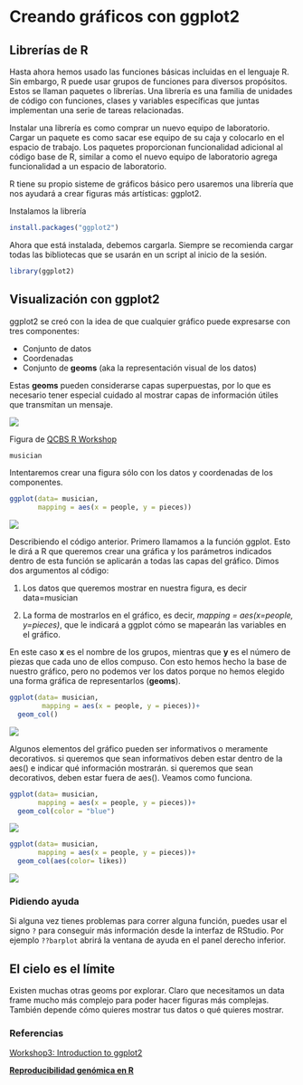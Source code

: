 # Creando gráficos con ggplot2

## Librerías de R

Hasta ahora hemos usado las funciones básicas incluidas en el lenguaje R. Sin embargo, R puede usar grupos de funciones para diversos propósitos. Estos se llaman paquetes o librerías. Una librería es una familia de unidades de código con funciones, clases y variables específicas que juntas implementan una serie de tareas relacionadas.

Instalar una librería es como comprar un nuevo equipo de laboratorio. Cargar un paquete es como sacar ese equipo de su caja y colocarlo en el espacio de trabajo. Los paquetes proporcionan funcionalidad adicional al código base de R, similar a como el nuevo equipo de laboratorio agrega funcionalidad a un espacio de laboratorio.

R tiene su propio sisteme de gráficos básico pero usaremos una librería que nos ayudará a crear figuras más artísticas: ggplot2.

Instalamos la librería

``` r
install.packages("ggplot2")
```

Ahora que está instalada, debemos cargarla. Siempre se recomienda cargar todas las bibliotecas que se usarán en un script al inicio de la sesión.

``` r
library(ggplot2)
```

## Visualización con ggplot2

ggplot2 se creó con la idea de que cualquier gráfico puede expresarse con tres componentes:

-   Conjunto de datos
-   Coordenadas
-   Conjunto de **geoms** (aka la representación visual de los datos)

Estas **geoms** pueden considerarse capas superpuestas, por lo que es necesario tener especial cuidado al mostrar capas de información útiles que transmitan un mensaje.

![](figures/gglayers.png){fig-align="center"}

Figura de [QCBS R Workshop](http://r.qcbs.ca/workshop03/workshop03-en/workshop03-en.html)

``` r
musician
```

Intentaremos crear una figura sólo con los datos y coordenadas de los componentes.

``` r
ggplot(data= musician,
       mapping = aes(x = people, y = pieces))
```

![](figures/ggplot1.png){fig-align="center"}

Describiendo el código anterior. Primero llamamos a la función ggplot. Esto le dirá a R que queremos crear una gráfica y los parámetros indicados dentro de esta función se aplicarán a todas las capas del gráfico. Dimos dos argumentos al código:

1.  Los datos que queremos mostrar en nuestra figura, es decir data=musician

2.  La forma de mostrarlos en el gráfico, es decir, *mapping = aes(x=people, y=pieces)*, que le indicará a ggplot cómo se mapearán las variables en el gráfico.

En este caso **x** es el nombre de los grupos, mientras que **y** es el número de piezas que cada uno de ellos compuso. Con esto hemos hecho la base de nuestro gráfico, pero no podemos ver los datos porque no hemos elegido una forma gráfica de representarlos (**geoms**).

``` r
ggplot(data= musician,
        mapping = aes(x = people, y = pieces))+
  geom_col()
```

![](figures/ggplot2.png){fig-align="center"}

Algunos elementos del gráfico pueden ser informativos o meramente decorativos. si queremos que sean informativos deben estar dentro de la aes() e indicar qué información mostrarán. si queremos que sean decorativos, deben estar fuera de aes(). Veamos como funciona.

``` r
ggplot(data= musician,
       mapping = aes(x = people, y = pieces))+
  geom_col(color = "blue")
```

![](figures/ggplot3.png){fig-align="center"}

``` r
ggplot(data= musician,
       mapping = aes(x = people, y = pieces))+
  geom_col(aes(color= likes))
```

![](figures/ggplot4.png){fig-align="center"}

### Pidiendo ayuda

Si alguna vez tienes problemas para correr alguna función, puedes usar el signo `?` para conseguir más información desde la interfaz de RStudio. Por ejemplo `??barplot` abrirá la ventana de ayuda en el panel derecho inferior.

## El cielo es el límite

Existen muchas otras geoms por explorar. Claro que necesitamos un data frame mucho más complejo para poder hacer figuras más complejas. También depende cómo quieres mostrar tus datos o qué quieres mostrar.

### Referencias

[Workshop3: Introduction to ggplot2](https://r.qcbs.ca/workshop03/workshop03-en/workshop03-en.html#1)

[**Reproducibilidad genómica en R**](https://swcarpentry.github.io/r-novice-gapminder/)

